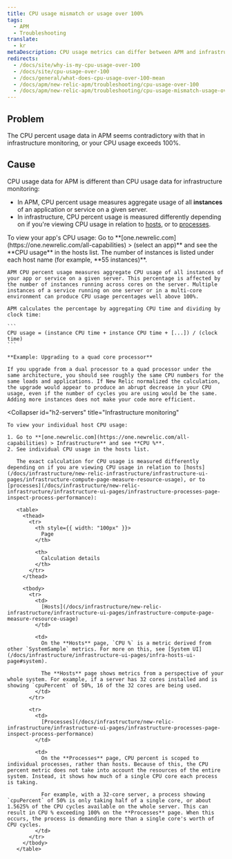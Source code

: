 ```yaml
---
title: CPU usage mismatch or usage over 100%
tags:
  - APM
  - Troubleshooting
translate:
  - kr
metaDescription: CPU usage metrics can differ between APM and infrastructure. In infrastructure, CPU usage can exceed 100%.
redirects:
  - /docs/site/why-is-my-cpu-usage-over-100
  - /docs/site/cpu-usage-over-100
  - /docs/general/what-does-cpu-usage-over-100-mean
  - /docs/apm/new-relic-apm/troubleshooting/cpu-usage-over-100
  - /docs/apm/new-relic-apm/troubleshooting/cpu-usage-mismatch-usage-over-100
---
```


## Problem

The CPU percent usage data in APM seems contradictory with that in infrastructure monitoring, or your CPU usage exceeds 100%.

## Cause

CPU usage data for APM is different than CPU usage data for infrastructure monitoring:

* In APM, CPU percent usage measures aggregate usage of all **instances** of an application or service on a given server.
* In infrastructure, CPU percent usage is measured differently depending on if you're viewing CPU usage in relation to [hosts](/docs/infrastructure/infrastructure-ui-pages/hosts-new-view#systems), or to [processes](/docs/infrastructure/infrastructure-ui-pages/hosts-new-view/#processes).

<CollapserGroup>
  <Collapser
    id="h2-apps"
    title="APM"
  >
    To view your app's CPU usage: Go to **[one.newrelic.com](https://one.newrelic.com/all-capabilities) > (select an app)** and see the **CPU usage** in the hosts list. The number of instances is listed under each host name (for example, **55 instances)**.

    APM CPU percent usage measures aggregate CPU usage of all instances of your app or service on a given server. This percentage is affected by the number of instances running across cores on the server. Multiple instances of a service running on one server or in a multi-core environment can produce CPU usage percentages well above 100%.

    APM calculates the percentage by aggregating CPU time and dividing by clock time:

    ```
    CPU usage = (instance CPU time + instance CPU time + [...]) / (clock time)
    ```

    **Example: Upgrading to a quad core processor**

    If you upgrade from a dual processor to a quad processor under the same architecture, you should see roughly the same CPU numbers for the same loads and applications. If New Relic normalized the calculation, the upgrade would appear to produce an abrupt decrease in your CPU usage, even if the number of cycles you are using would be the same. Adding more instances does not make your code more efficient.
  </Collapser>

  <Collapser
    id="h2-servers"
    title="Infrastructure monitoring"
  >
    To view your individual host CPU usage:

    1. Go to **[one.newrelic.com](https://one.newrelic.com/all-capabilities) > Infrastructure** and see **CPU %**.
    2. See individual CPU usage in the hosts list.

       The exact calculation for CPU usage is measured differently depending on if you are viewing CPU usage in relation to [hosts](/docs/infrastructure/new-relic-infrastructure/infrastructure-ui-pages/infrastructure-compute-page-measure-resource-usage), or to [processes](/docs/infrastructure/new-relic-infrastructure/infrastructure-ui-pages/infrastructure-processes-page-inspect-process-performance):

       <table>
         <thead>
           <tr>
             <th style={{ width: "100px" }}>
               Page
             </th>

             <th>
               Calculation details
             </th>
           </tr>
         </thead>

         <tbody>
           <tr>
             <td>
               [Hosts](/docs/infrastructure/new-relic-infrastructure/infrastructure-ui-pages/infrastructure-compute-page-measure-resource-usage)
             </td>

             <td>
               On the **Hosts** page, `CPU %` is a metric derived from other `SystemSample` metrics. For more on this, see [System UI](/docs/infrastructure/infrastructure-ui-pages/infra-hosts-ui-page#system). 

               The **Hosts** page shows metrics from a perspective of your whole system. For example, if a server has 32 cores installed and is showing `cpuPercent` of 50%, 16 of the 32 cores are being used.
             </td>
           </tr>

           <tr>
             <td>
               [Processes](/docs/infrastructure/new-relic-infrastructure/infrastructure-ui-pages/infrastructure-processes-page-inspect-process-performance)
             </td>

             <td>
               On the **Processes** page, CPU percent is scoped to individual processes, rather than hosts. Because of this, the CPU percent metric does not take into account the resources of the entire system. Instead, it shows how much of a single CPU core each process is taking.

               For example, with a 32-core server, a process showing `cpuPercent` of 50% is only taking half of a single core, or about 1.5625% of the CPU cycles available on the whole server. This can result in CPU % exceeding 100% on the **Processes** page. When this occurs, the process is demanding more than a single core's worth of CPU cycles.
             </td>
           </tr>
         </tbody>
       </table>
  </Collapser>
</CollapserGroup>
